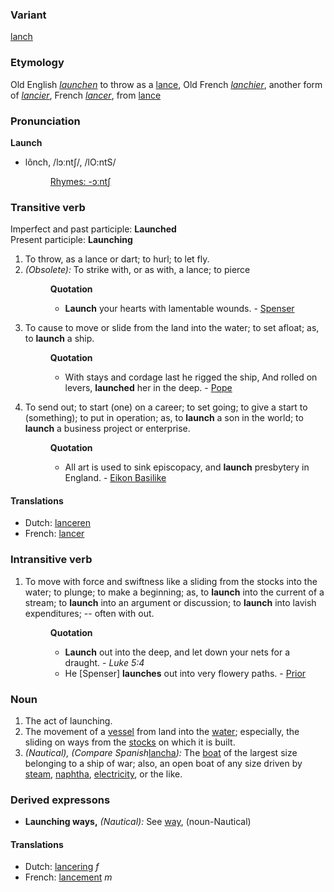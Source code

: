 ===Variant===
[[lanch]]
===Etymology===
Old English ''[[launchen]]'' to throw as a [[lance]], Old French ''[[lanchier]]'', another form of ''[[lancier]]'', French ''[[lancer]]'', from [[lance]]
===Pronunciation===
'''Launch'''
*lônch, /lɔːntʃ/, /lO:ntS/
*:[[Rhymes:English:-ɔːntʃ|Rhymes: -ɔːntʃ]]
===Transitive verb===
Imperfect and past participle: '''Launched'''<br>
Present participle: '''Launching''' 
#To throw, as a lance or dart; to hurl; to let fly.
#''(Obsolete):'' To strike with, or as with, a lance; to pierce
#:'''Quotation'''
#:*'''Launch''' your hearts with lamentable wounds. - [[Spenser]]
#To cause to move or slide from the land into the water; to set afloat; as, to '''launch''' a ship.
#:'''Quotation'''
#:*With stays and cordage last he rigged the ship, And rolled on levers, '''launched''' her in the deep. - [[Pope]]
#To send out; to start (one) on a career; to set going; to give a start to (something); to put in operation; as, to '''launch''' a son in the world; to '''launch''' a business project or enterprise.
#:'''Quotation'''
#:*All art is used to sink episcopacy, and '''launch''' presbytery in England. - [[Eikon Basilike]]

====Translations====
*Dutch: [[lanceren]]
*French: [[lancer]]

===Intransitive verb===
#To move with force and swiftness like a sliding from the stocks into the water; to plunge; to make a beginning; as, to '''launch''' into the current of a stream; to '''launch''' into an argument or discussion; to '''launch''' into lavish expenditures; -- often with out.
#:'''Quotation'''
#:*'''Launch''' out into the deep, and let down your nets for a draught. - ''Luke 5:4''
#:*He [Spenser] '''launches''' out into very flowery paths. - [[Prior]]
===Noun===
#The act of launching.
#The movement of a [[vessel]] from land into the [[water]]; especially, the sliding on ways from the [[stocks]] on which it is built.
#''(Nautical), (Compare Spanish ''[[lancha]]''):'' The [[boat]] of the largest size belonging to a ship of war; also, an open boat of any size driven by [[steam]], [[naphtha]], [[electricity]], or the like. 
===Derived expressons===
*'''Launching ways,''' ''(Nautical):'' See [[way]], (noun-Nautical)

====Translations====
*Dutch: [[lancering]] ''f''
*French: [[lancement]] ''m''